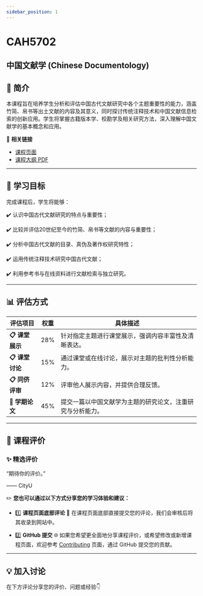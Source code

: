 ```yaml
---
sidebar_position: 1
---
```


# CAH5702
## 中国文献学 (Chinese Documentology)

## **📘 简介**
本课程旨在培养学生分析和评估中国古代文献研究中各个主题重要性的能力，涵盖竹简、帛书等出土文献的内容及其意义，同时探讨传统注释技术和中国文献信息检索的创新应用。学生将掌握古籍版本学、校勘学及相关研究方法，深入理解中国文献学的基本概念和应用。

🔗 **相关链接**
- [课程页面](https://www.cityu.edu.hk/catalogue/pg/202425/course/CAH5702.htm)
- [课程大纲 PDF](https://www.cityu.edu.hk/catalogue/pg/202425/course/CAH5702.pdf)

---

## **🎯 学习目标**

完成课程后，学生将能够：

✔️ 认识中国古代文献研究的特点与重要性；

✔️ 比较并评估20世纪至今的竹简、帛书等文献的内容与重要性；

✔️ 分析中国古代文献的目录、真伪及著作权研究特性；

✔️ 运用传统注释技术研究中国古代文献；

✔️ 利用参考书与在线资料进行文献检索与独立研究。

---

## **📊 评估方式**

| **评估项目**          | **权重** | **具体描述**                                                                                       |
|----------------------|---------|---------------------------------------------------------------------------------------------------|
| **📋 课堂展示**       | 28%     | 针对指定主题进行课堂展示，强调内容丰富性及清晰表达。                                                    |
| **📋 课堂讨论**       | 15%     | 通过课堂或在线讨论，展示对主题的批判性分析能力。                                                        |
| **📋 同侪评审**       | 12%     | 评审他人展示内容，并提供合理反馈。                                                                     |
| **📂 学期论文**       | 45%     | 提交一篇以中国文献学为主题的研究论文，注重研究与分析能力。                                               |

---

## **💬 课程评价**

### ✨ **精选评价**
<div className={commentStyles.commentBox}>
    <p className={commentStyles.commentText}>
        “期待你的评价。”
    </p>
    <p className={commentStyles.commentAuthor}>—— CityU</p>
</div>

✏️ **您也可以通过以下方式分享您的学习体验和建议：**

- 1️⃣ **课程页面底部评论**
💬 在课程页面底部直接提交您的评论，我们会审核后将其收录到网站中。

- 2️⃣ **GitHub 提交**
🌐 如果您希望更全面地分享课程评价，或希望修改或新增课程页面，欢迎参考 [Contributing](/contributing) 页面，通过 GitHub 提交您的贡献。

---

## **💡 加入讨论**

在下方评论分享您的评价、问题或经验👇
<Utterances />
